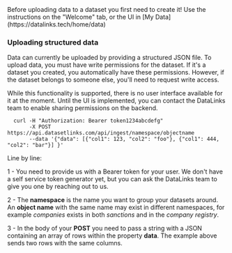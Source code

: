 <Warning>
  Before uploading data to a dataset you first need to create it!
  Use the instructions on the "Welcome" tab, or the UI in [My Data](https://datalinks.tech/home/data)
</Warning>

### Uploading structured data

Data can currently be uploaded by providing a structured JSON file. To upload data, you must have write permissions for the dataset. If it's a dataset you created, you automatically have these permissions. However, if the dataset belongs to someone else, you'll need to request write access.

While this functionality is supported, there is no user interface available for it at the moment. Until the UI is implemented, you can contact the DataLinks team to enable sharing permissions on the backend.

```
  curl -H "Authorization: Bearer token1234abcdefg"
       -X POST https://api.datasetlinks.com/api/ingest/namespace/objectname
       --data '{"data": [{"col1": 123, "col2": "foo"}, {"col1": 444, "col2": "bar"}] }'
```

Line by line:

1 - You need to provide us with a Bearer token for your user. We don't have a self service token generator yet, but you can ask the DataLinks team to give you one by reaching out to us.

2 - The **namespace** is the name you want to group your datasets around. An **object name** with the same name may exist in different namespaces, for example *companies* exists in both *sanctions* and in the *company registry*.

3 - In the body of your **POST** you need to pass a string with a JSON containing an array of rows within the property **data**. The example above sends two rows with the same columns.